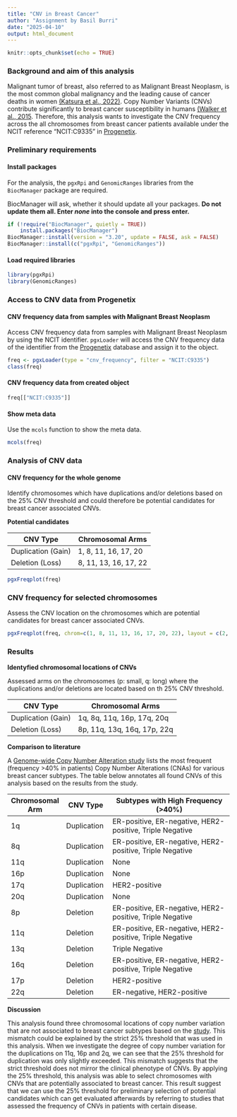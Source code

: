 ---
title: "CNV in Breast Cancer"
author: "Assignment by Basil Burri"
date: "2025-04-10"
output: html_document
---

```{r setup, include=FALSE}
knitr::opts_chunk$set(echo = TRUE)
```

### **Background and aim of this analysis**

Malignant tumor of breast, also referred to as Malignant Breast Neoplasm, is the
most common global malignancy and the leading cause of cancer deaths in women
[(Katsura et al., 2022)](https://pubmed.ncbi.nlm.nih.gov/35243878/). Copy 
Number Variants (CNVs) contribute significantly to breast cancer susceptibility 
in humans [(Walker et al., 2015](https://pmc.ncbi.nlm.nih.gov/articles/PMC4996380/).
Therefore, this analysis wants to investigate the CNV frequency across the all
chromosomes from breast cancer patients available under the NCIT reference 
"NCIT:C9335" in [Progenetix](https://progenetix.org/subset/?id=NCIT:C9335&datasetIds=progenetix).


### **Preliminary requirements**

#### Install packages

For the analysis, the `pgxRpi` and `GenomicRanges` libraries from 
the `BiocManager` package are required.

BiocManager will ask, whether it should update all your packages.
**Do not update them all. Enter _none_ into the console and press enter.**

```{r eval=TRUE, message=FALSE, warning=FALSE}
if (!require("BiocManager", quietly = TRUE))
    install.packages("BiocManager")
BiocManager::install(version = "3.20", update = FALSE, ask = FALSE)
BiocManager::install(c("pgxRpi", "GenomicRanges"))
```

#### Load required libraries
```{r eval=TRUE, message=FALSE, warning=FALSE}
library(pgxRpi)
library(GenomicRanges)
```


### **Access to CNV data from Progenetix**

#### CNV frequency data from samples with Malignant Breast Neoplasm

Access CNV frequency data from samples with Malignant Breast Neoplasm by using 
the NCIT identifier. `pgxLoader` will access the CNV frequency data of the identifier 
from the [Progenetix](https://progenetix.org/subset/?id=NCIT:C9335&datasetIds=progenetix)
database and assign it to the object.

```{r results=TRUE}
freq <- pgxLoader(type = "cnv_frequency", filter = "NCIT:C9335")
class(freq)
```

#### CNV frequency data from created object

```{r results=FALSE}
freq[["NCIT:C9335"]]
```

#### Show meta data

Use the `mcols` function to show the meta data.

```{r }
mcols(freq)
```


### **Analysis of CNV data**

#### CNV frequency for the whole genome

Identify chromosomes which have duplications and/or deletions based on the 25% 
CNV threshold and could therefore be potential candidates for breast cancer associated CNVs.

**Potential candidates**

| CNV Type           | Chromosomal Arms           |
|--------------------|----------------------------|
| Duplication (Gain) | 1, 8, 11, 16, 17, 20       |
| Deletion (Loss)    | 8, 11, 13, 16, 17, 22      |



```{r fig.width=22, fig.height=6}
pgxFreqplot(freq)
```

### CNV frequency for selected chromosomes

Assess the CNV location on the chromosomes which are potential candidates 
for breast cancer associated CNVs.

```{r fig.width=15, fig.height=6}
pgxFreqplot(freq, chrom=c(1, 8, 11, 13, 16, 17, 20, 22), layout = c(2, 4))

```

### Results


**Identyfied chromosomal locations of CNVs**

Assessed arms on the chromosomes (p: small, q: long) where the duplications 
and/or deletions are located based on th 25% CNV threshold.

| CNV Type           | Chromosomal Arms                 |
|--------------------|----------------------------------|
| Duplication (Gain) | 1q, 8q, 11q, 16p, 17q, 20q       |
| Deletion (Loss)    | 8p, 11q, 13q, 16q, 17p, 22q      |



**Comparison to literature**

A [Genome-wide Copy Number Alteration study](https://pmc.ncbi.nlm.nih.gov/articles/PMC3224104/) 
lists the most frequent (frequency >40% in patients) Copy Number Alterations (CNAs) for various breast cancer subtypes.
The table below annotates all found CNVs of this analysis based on the results from the study.

| Chromosomal Arm | CNV Type           | Subtypes with High Frequency (>40%)                      |
|-----------------|--------------------|----------------------------------------------------------|
| 1q              | Duplication        | ER-positive, ER-negative, HER2-positive, Triple Negative |
| 8q              | Duplication        | ER-positive, ER-negative, HER2-positive, Triple Negative |
| 11q             | Duplication        | None                                                     |
| 16p             | Duplication        | None                                                     |
| 17q             | Duplication        | HER2-positive                                            |
| 20q             | Duplication        | None                                                     |
| 8p              | Deletion           | ER-positive, ER-negative, HER2-positive, Triple Negative |
| 11q             | Deletion           | ER-positive, ER-negative, HER2-positive, Triple Negative |
| 13q             | Deletion           | Triple Negative                                          |
| 16q             | Deletion           | ER-positive, ER-negative, HER2-positive, Triple Negative |
| 17p             | Deletion           | HER2-positive                                            |
| 22q             | Deletion           | ER-negative, HER2-positive                               | 



**Discussion**

This analysis found three chromosomal locations of copy number variation 
that are not associated to  breast cancer subtypes based on the 
[study](https://pmc.ncbi.nlm.nih.gov/articles/PMC3224104/). This mismatch 
could be explained by the strict 25% threshold that was used in this analysis. When we 
investigate the degree of copy number variation for the duplications on 
11q, 16p and 2q, we can see that the 25% threshold for duplication was only slightly exceeded.
This mismatch suggests that the strict threshold does not mirror the clinical phenotype of CNVs.
By applying the 25% threshold, this analysis was able to select chromosomes with CNVs that
are potentially associated to breast cancer. This result suggest that we can use the 25% threshold
for preliminary selection of potential candidates which can get evaluated afterwards by referring
to studies that assessed the frequency of CNVs in patients with certain disease.  


